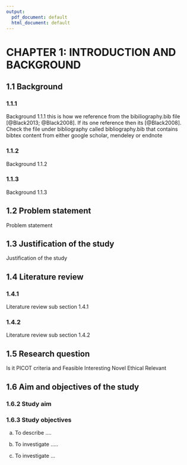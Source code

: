 ```yaml
---
output:
  pdf_document: default
  html_document: default
---
```


\justify
\addtocounter{section}{1}

# CHAPTER 1: INTRODUCTION AND BACKGROUND \label{label1}
## 1.1 Background
### 1.1.1  
Background 1.1.1  this is how we reference from the bibiliography.bib file [@Black2013; @Black2008]. If its one reference then its  [@Black2008]. Check the file under bibliography called bibliography.bib that contains bibtex content from either google scholar, mendeley or endnote


### 1.1.2
Background 1.1.2 

### 1.1.3  
Background 1.1.3 

## 1.2 Problem statement
Problem statement 

## 1.3 Justification of the study 
 Justification of the study 


## 1.4 Literature review
### 1.4.1 
Literature review  sub section 1.4.1 

### 1.4.2 
Literature review  sub section 1.4.2 


## 1.5 Research question

Is it PICOT criteria and Feasible Interesting Novel Ethical Relevant 

## 1.6 Aim and objectives of the study 
### 1.6.2 Study aim
 

### 1.6.3 Study objectives

a)    To describe .... 
  
b)    To investigate ..... 
  
c)    To investigate ...